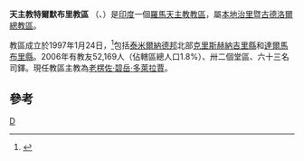 {{Infobox Roman Catholic diocese
|Roman Catholic Diocese of = 天主教特爾默布里教區
|Latin name of diocese = Dioecesis Dharmapuriensis
|image =
|caption =
|location = [[印度|印度]]
|territory = [[泰米爾納德邦|泰米爾納德邦]]北部兩縣
|population = 52,169
|rite = 拉丁禮
|patron =
|province = 本地治里暨古德洛爾
|established = 1997年
|cathedral = 耶穌聖心主教座堂
|co-cathedral =
|leadership = 主教
|website =
|教宗 =
|metropolitan =
|ordinary = 老楞佐‧碧岳‧多萊拉賈
|coadjutor bishop =
|auxiliary =
}}

'''天主教特爾默布里教區''' （{{lang-la|Dioecesis Dharmapuriensis}}、{{lang-en|Diocese of Dharmapur}}）是[[印度|印度]]一個[[羅馬天主教|羅馬天主教]][[教區|教區]]，屬[[天主教本地治里暨古德洛爾總教區|本地治里暨古德洛爾總教區]]。

教區成立於1997年1月24日，<ref>{{Cite web |url=http://www.vatican.va/holy_father/john_paul_ii/apost_constitutions/documents/hf_jp-ii_apc_19790704_rurkelaensis_lt.html |title=升為教區的宗座憲令 |access-date=2013-12-11 |archive-date=2014-05-16 |archive-url=https://web.archive.org/web/20140516233434/http://www.vatican.va/holy_father/john_paul_ii/apost_constitutions/documents/hf_jp-ii_apc_19790704_rurkelaensis_lt.html |dead-url=no }}</ref>包括[[泰米爾納德邦|泰米爾納德邦]]北部[[克里斯赫納吉里縣|克里斯赫納吉里縣]]和[[達爾馬布里縣|達爾馬布里縣]]。2006年有教友52,169人（佔轄區總人口1.8%）、卅二個堂區、六十三名司鐸。現任教區主教為[[老楞佐‧碧岳‧多萊拉賈|老楞佐‧碧岳‧多萊拉賈]]。

==參考==
{{reflist}}

[[Category:印度天主教教區|D]]